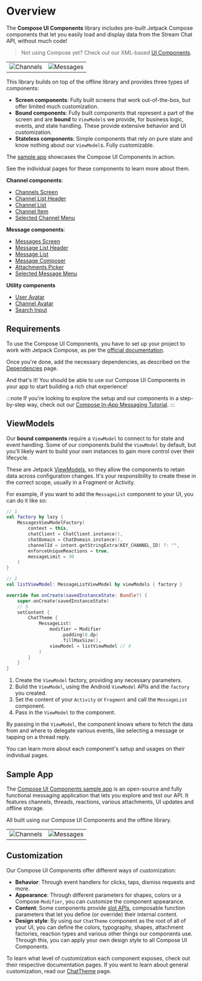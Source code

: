 # Overview

The **Compose UI Components** library includes pre-built Jetpack Compose components that let you easily load and display data from the Stream Chat API, without much code!

> Not using Compose yet? Check out our XML-based [UI Components](../03-ui/01-overview.mdx).

|||
| --- | --- |
| ![Channels](../assets/compose_channels_screen_example.png) | ![Messages](../assets/compose_messages_screen_example.png) |

This library builds on top of the offline library and provides three types of components:

* **Screen components**: Fully built screens that work out-of-the-box, but offer limited much customization.
* **Bound components**: Fully built components that represent a part of the screen and are **bound** to `ViewModel`s we provide, for business logic, events, and state handling. These provide extensive behavior and UI customization.
* **Stateless components**: Simple components that rely on pure state and know nothing about our `ViewModel`s. Fully customizable.

The [sample app](#sample-app) showcases the Compose UI Components in action.

See the individual pages for these components to learn more about them.

**Channel components**:

* [Channels Screen](03-channel-components/01-channels-screen.mdx)
* [Channel List Header](03-channel-components/02-channel-list-header.mdx)
* [Channel List](03-channel-components/03-channel-list.mdx)
* [Channel Item](03-channel-components/04-channel-item.mdx)
* [Selected Channel Menu](03-channel-components/05-selected-channel-menu.mdx)

**Message components**:

* [Messages Screen](04-message-components/01-messages-screen.mdx)
* [Message List Header](04-message-components/02-message-list-header.mdx)
* [Message List](04-message-components/03-message-list.mdx)
* [Message Composer](04-message-components/04-message-composer.mdx)
* [Attachments Picker](04-message-components/05-attachments-picker.mdx)
* [Selected Message Menu](04-message-components/06-selected-message-menu.mdx)

**Utility components** 

* [User Avatar](06-utility-components/01-user-avatar.mdx)
* [Channel Avatar](06-utility-components/02-channel-avatar.mdx)
* [Search Input](06-utility-components/03-search-input.mdx)

## Requirements

To use the Compose UI Components, you have to set up your project to work with Jetpack Compose, as per the [official documentation](https://developer.android.com/jetpack/compose/setup).

Once you're done, add the necessary dependencies, as described on the [Dependencies](../01-basics/02-dependencies.mdx#ui-components) page.

And that's it! You should be able to use our Compose UI Components in your app to start building a rich chat experience!

:::note
If you're looking to explore the setup and our components in a step-by-step way, check out our [Compose In-App Messaging Tutorial](https://getstream.io/chat/compose/tutorial/).
:::

## ViewModels

Our **bound components** require a `ViewModel` to connect to for state and event handling. Some of our components build the `ViewModel` by default, but you'll likely want to build your own instances to gain more control over their lifecycle.

These are Jetpack [ViewModels](https://developer.android.com/topic/libraries/architecture/viewmodel), so they allow the components to retain data across configuration changes. It's your responsibility to create these in the correct scope, usually in a Fragment or Activity.

For example, if you want to add the `MessageList` component to your UI, you can do it like so:

```kotlin
// 1
val factory by lazy {
    MessagesViewModelFactory(
        context = this,
        chatClient = ChatClient.instance(),
        chatDomain = ChatDomain.instance(),
        channelId = intent.getStringExtra(KEY_CHANNEL_ID) ?: "",
        enforceUniqueReactions = true,
        messageLimit = 30
    )
}

// 2
val listViewModel: MessageListViewModel by viewModels { factory }

override fun onCreate(savedInstanceState: Bundle?) {
    super.onCreate(savedInstanceState)
    // 3
    setContent {
        ChatTheme {
            MessageList(
                modifier = Modifier
                    .padding(8.dp)
                    .fillMaxSize(),
                viewModel = listViewModel // 4
            )
        }
    }
}
```

1. Create the `ViewModel` factory, providing any necessary parameters.
2. Build the `ViewModel`, using the Android `ViewModel` APIs and the `factory` you created.
3. Set the content of your `Activity` or `Fragment` and call the `MessageList` component.
4. Pass in the `ViewModel` to the component.

By passing in the `ViewModel`, the component knows where to fetch the data from and where to delegate various events, like selecting a message or tapping on a thread reply.

You can learn more about each component's setup and usages on their individual pages.

## Sample App

The [Compose UI Components sample app](https://github.com/GetStream/stream-chat-android/tree/main/stream-chat-android-compose-sample) is an open-source and fully functional messaging application that lets you explore and test our API. It features channels, threads, reactions, various attachments, UI updates and offline storage.

All built using our Compose UI Components and the offline library.

|||
| --- | --- |
| ![Channels](../assets/compose_channels_screen_example_dark.png) | ![Messages](../assets/compose_messages_screen_example_dark.png) |


## Customization

Our Compose UI Components offer different ways of customization:

* **Behavior**: Through event handlers for clicks, taps, dismiss requests and more.
* **Appearance**: Through different parameters for shapes, colors or a Compose `Modifier`, you can customize the component appearance.
* **Content**: Some components provide [slot APIs](https://developer.android.com/jetpack/compose/layouts/basics#slot-based-layouts), composable function parameters that let you define (or override) their internal content.
* **Design style**: By using our `ChatTheme` component as the root of all of your UI, you can define the colors, typography, shapes, attachment factories, reaction types and various other things our components use. Through this, you can apply your own design style to all Compose UI Components.

To learn what level of customization each component exposes, check out their respective documentation pages. If you want to learn about general customization, read our [ChatTheme](02-general-customization/01-chat-theme.mdx) page.
